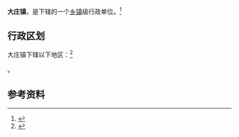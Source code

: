 {{中国乡级行政区|61/04/31/107/000}}

'''大庄镇'''，是{{PRC admin/fullname|61/04/31/107/000|3}}下辖的一个[[乡镇|乡镇]]级行政单位。<ref>{{PRC admin/ref sgc|{{PRC admin/parent|61/04/31/107/000}}}}</ref>

== 行政区划 ==

大庄镇下辖以下地区：<ref>{{PRC admin/ref sgc|61/04/31/107/000}}</ref>

{{PRC admin/children|61/04/31/107/000}}。

== 参考资料 ==

{{reflist}}

{{行政区划小作品}}
{{PRC admin/navcat|61/04/31/107/000}}